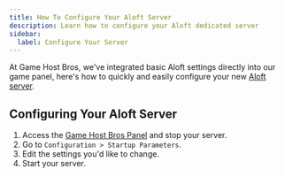 ```yaml
---
title: How To Configure Your Aloft Server
description: Learn how to configure your Aloft dedicated server
sidebar:
  label: Configure Your Server
---
```


At Game Host Bros, we've integrated basic Aloft settings directly into our game panel, here's how to quickly and easily configure your new [Aloft server](https://www.gamehostbros.com/aloft-server-hosting/).

## Configuring Your Aloft Server

<Steps>

1. Access the [Game Host Bros Panel](https://panel.gamehostbros.com/) and stop your server.
2. Go to `Configuration > Startup Parameters`.
3. Edit the settings you'd like to change.
4. Start your server.
</Steps>
